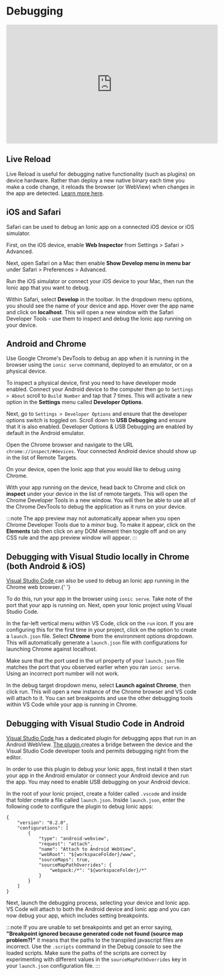 # Debugging

<iframe
  width="560"
  height="315"
  src="https://www.youtube.com/embed/akh6V6Yw1lw"
  frameborder="0"
  allow="accelerometer; autoplay; encrypted-media; gyroscope; picture-in-picture"
  allowfullscreen
></iframe>

## Live Reload

Live Reload is useful for debugging native functionality (such as plugins) on device hardware. Rather than deploy a new native binary each time you make a code change, it reloads the browser (or WebView) when changes in the app are detected. [Learn more here](../cli/livereload.mdx).

## iOS and Safari

Safari can be used to debug an Ionic app on a connected iOS device or iOS simulator.

First, on the iOS device, enable **Web Inspector** from Settings > Safari > Advanced.

Next, open Safari on a Mac then enable **Show Develop menu in menu bar** under Safari > Preferences > Advanced.

Run the iOS simulator or connect your iOS device to your Mac, then run the Ionic app that you want to debug.

Within Safari, select **Develop** in the toolbar. In the dropdown menu options, you should see the name of your device and app. Hover over the app name and click on **localhost**. This will open a new window with the Safari Developer Tools - use them to inspect and debug the Ionic app running on your device.

## Android and Chrome

Use Google Chrome's DevTools to debug an app when it is running in the browser using the `ionic serve` command, deployed to an emulator, or on a physical device.

To inspect a physical device, first you need to have developer mode enabled. Connect your Android device to the computer then go to `Settings > About` scroll to `Build Number` and tap that 7 times. This will activate a new option in the **Settings** menu called **Developer Options**.

Next, go to `Settings > Developer Options` and ensure that the developer options switch is toggled on. Scroll down to **USB Debugging** and ensure that it is also enabled. Developer Options & USB Debugging are enabled by default in the Android emulator.

Open the Chrome browser and navigate to the URL `chrome://inspect/#devices`. Your connected Android device should show up in the list of Remote Targets.

On your device, open the Ionic app that you would like to debug using Chrome.

With your app running on the device, head back to Chrome and click on **inspect** under your device in the list of remote targets. This will open the Chrome Developer Tools in a new window. You will then be able to use all of the Chrome DevTools to debug the application as it runs on your device.

:::note
The app preview may not automatically appear when you open Chrome Developer Tools due to a minor bug. To make it appear, click on the **Elements** tab then click on any DOM element then toggle off and on any CSS rule and the app preview window will appear.
:::

## Debugging with Visual Studio locally in Chrome (both Android & iOS)

<a href="https://code.visualstudio.com/" target="_blank">
  Visual Studio Code
</a> can also be used to debug an Ionic app running in the Chrome web browser.{' '}

To do this, run your app in the browser using `ionic serve`. Take note of the port that your app is running on. Next, open your Ionic project using Visual Studio Code.

In the far-left vertical menu within VS Code, click on the `run` icon. If you are configuring this for the first time in your project, click on the option to create a `launch.json` file. Select **Chrome** from the environment options dropdown. This will automatically generate a `launch.json` file with configurations for launching Chrome against localhost.

Make sure that the port used in the url property of your `launch.json` file matches the port that you observed earlier when you ran `ionic serve`. Using an incorrect port number will not work.

In the debug target dropdown menu, select **Launch against Chrome**, then click run. This will open a new instance of the Chrome browser and VS code will attach to it. You can set breakpoints and use the other debugging tools within VS Code while your app is running in Chrome.

## Debugging with Visual Studio Code in Android

<a href="https://code.visualstudio.com/" target="_blank">
  Visual Studio Code
</a> has a dedicated plugin for debugging apps that run in an Android WebView.

<a href="https://marketplace.visualstudio.com/items?itemName=mpotthoff.vscode-android-webview-debug" target="_blank">
  The plugin
</a> creates a bridge between the device and the Visual Studio Code developer tools and permits debugging right from the
editor.

In order to use this plugin to debug your Ionic apps, first install it then start your app in the Android emulator or connect your Android device and run the app. You may need to enable USB debugging on your Android device.

In the root of your Ionic project, create a folder called `.vscode` and inside that folder create a file called `launch.json`. Inside `launch.json`, enter the following code to configure the plugin to debug Ionic apps:

```
{
    "version": "0.2.0",
    "configurations": [
        {
            "type": "android-webview",
            "request": "attach",
            "name": "Attach to Android WebView",
            "webRoot": "${workspaceFolder}/www",
            "sourceMaps": true,
            "sourceMapPathOverrides": {
                "webpack:/*": "${workspaceFolder}/*"
            }
        }
    ]
}
```

Next, launch the debugging process, selecting your device and Ionic app. VS Code will attach to both the Android device and Ionic app and you can now debug your app, which includes setting breakpoints.

:::note
If you are unable to set breakpoints and get an error saying, **"Breakpoint ignored because generated code not found (source map problem?)"** it means that the paths to the transpiled javascript files are incorrect. Use the `.scripts` command in the Debug console to see the loaded scripts. Make sure the paths of the scripts are correct by experimenting with different values in the `sourceMapPathOverrides` key in your `launch.json` configuration file.
:::
